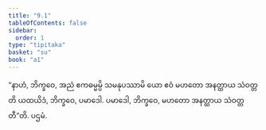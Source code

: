 ```yaml
---
title: "9.1"
tableOfContents: false
sidebar:
  order: 1
type: "tipitaka"
basket: "su"
book: "a1"
---
```



<DynamicBreadcrumb />

<Division number="82" book="a1" e="ch" v="15" p="14">

<Paragraph number="173" book="a1">
“နာဟံ, ဘိက္ခဝေ, အညံ ဧကဓမ္မမ္ပိ သမနုပဿာမိ ယော ဧဝံ မဟတော အနတ္ထာယ သံဝတ္တတိ ယထယိဒံ, ဘိက္ခဝေ, ပမာဒေါ. ပမာဒေါ, ဘိက္ခဝေ, မဟတော အနတ္ထာယ သံဝတ္တတီ”တိ.

</Paragraph>
</Division>

<Paragraph number="174" type="center" book="a1">
ပဌမံ.
</Paragraph>